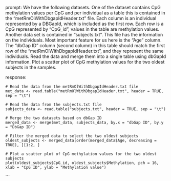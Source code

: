 prompt:
We have the following datasets. One of the dataset contains CpG methylation values per CpG and per individual as a table this is contained in the “metRmOlWithDbgapIdHeader.txt” file. Each column is an individual represented by a DBGapId, which is included as the first row. Each row is a CpG represented by "CpG_id", values in the table are methylation values. Another data set is contained in “subjects.txt”. This file has the information on the individuals. Most important feature for us here is the "Age" column. The "dbGap ID" column (second column) in this table should match the first row of the "metRmOlWithDbgapIdHeader.txt", and they represent the same individuals. Read the data and merge them into a single table using dbGapId information. Plot a scatter plot of CpG methylation values for the two oldest subjects in the samples.

response:
```
# Read the data from the metRmOlWithDbgapIdHeader.txt file
met_data <- read.table("metRmOlWithDbgapIdHeader.txt", header = TRUE, sep = "\t")

# Read the data from the subjects.txt file
subjects_data <- read.table("subjects.txt", header = TRUE, sep = "\t")

# Merge the two datasets based on dbGap ID
merged_data <- merge(met_data, subjects_data, by.x = "dbGap ID", by.y = "DbGap ID")

# Filter the merged data to select the two oldest subjects
oldest_subjects <- merged_data[order(merged_data$Age, decreasing = TRUE), ][1:2, ]

# Plot a scatter plot of CpG methylation values for the two oldest subjects
plot(oldest_subjects$CpG_id, oldest_subjects$Methylation, pch = 16, xlab = "CpG ID", ylab = "Methylation value")
```
```
